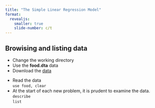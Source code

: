 ```yaml
---
title: "The Simple Linear Regression Model"
format: 
  revealjs:
    smaller: true
    slide-number: c/t
---
```



## Browising and listing data

- Change the working directory 
- Use the **food.dta** data
- Download the [data](data/food.dta)

:::{.incremental}
- Read the data<br>
`use food, clear`
- At the start of each new problem, it is prudent to examine the data.<br>
`describe` <br>
`list`
:::